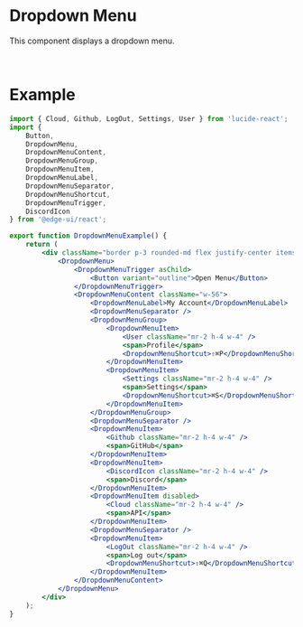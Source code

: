 
# Dropdown Menu

This component displays a dropdown menu.

<DropdownMenuExample />
<br />

# Example

```jsx
import { Cloud, Github, LogOut, Settings, User } from 'lucide-react';
import {
    Button,
    DropdownMenu,
    DropdownMenuContent,
    DropdownMenuGroup,
    DropdownMenuItem,
    DropdownMenuLabel,
    DropdownMenuSeparator,
    DropdownMenuShortcut,
    DropdownMenuTrigger,
    DiscordIcon
} from '@edge-ui/react';

export function DropdownMenuExample() {
    return (
        <div className="border p-3 rounded-md flex justify-center items-center">
            <DropdownMenu>
                <DropdownMenuTrigger asChild>
                    <Button variant="outline">Open Menu</Button>
                </DropdownMenuTrigger>
                <DropdownMenuContent className="w-56">
                    <DropdownMenuLabel>My Account</DropdownMenuLabel>
                    <DropdownMenuSeparator />
                    <DropdownMenuGroup>
                        <DropdownMenuItem>
                            <User className="mr-2 h-4 w-4" />
                            <span>Profile</span>
                            <DropdownMenuShortcut>⇧⌘P</DropdownMenuShortcut>
                        </DropdownMenuItem>
                        <DropdownMenuItem>
                            <Settings className="mr-2 h-4 w-4" />
                            <span>Settings</span>
                            <DropdownMenuShortcut>⌘S</DropdownMenuShortcut>
                        </DropdownMenuItem>
                    </DropdownMenuGroup>
                    <DropdownMenuSeparator />
                    <DropdownMenuItem>
                        <Github className="mr-2 h-4 w-4" />
                        <span>GitHub</span>
                    </DropdownMenuItem>
                    <DropdownMenuItem>
                        <DiscordIcon className="mr-2 h-4 w-4" />
                        <span>Discord</span>
                    </DropdownMenuItem>
                    <DropdownMenuItem disabled>
                        <Cloud className="mr-2 h-4 w-4" />
                        <span>API</span>
                    </DropdownMenuItem>
                    <DropdownMenuSeparator />
                    <DropdownMenuItem>
                        <LogOut className="mr-2 h-4 w-4" />
                        <span>Log out</span>
                        <DropdownMenuShortcut>⇧⌘Q</DropdownMenuShortcut>
                    </DropdownMenuItem>
                </DropdownMenuContent>
            </DropdownMenu>
        </div>
    );
}
```

